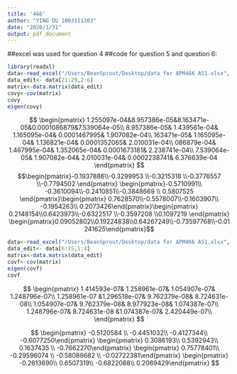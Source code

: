 ```yaml
---
title: '466'
author: "YING DU 1003111303"
date: "2020/1/31"
output: pdf_document
---
```

##excel was used for question 4
##code for question 5 and question 6:

```r
library(readxl)
data<-read_excel("/Users/BeanSprout/Desktop/data for APM466 AS1.xlsx", sheet="Sheet3")
data_edit<- data[21:29,2:6]
matrix<-data.matrix(data_edit)
covy<-cov(matrix)
covy
eigen(covy)
```

$$
\begin{pmatrix}
1.255097e-04&8.957386e-05&8.163471e-05&0.0001086879&7.539064e-05\\
8.957386e-05& 1.439561e-04& 1.165095e-04& 0.0001467995& 1.907082e-04\\
163471e-05& 1.165095e-04& 1.136821e-04& 0.0001352065& 2.010031e-04\\
086879e-04& 1.467995e-04& 1.352065e-04& 0.0001673181& 2.238741e-04\\
7.539064e-05& 1.907082e-04& 2.010031e-04& 0.0002238741& 6.376639e-04
\end{pmatrix}
$$
$$\begin{pmatrix}-0.1937886\\-0.3299953 \\-0.3215318 \\-0.3776557 \\-0.7794502 \end{pmatrix} \begin{pmatrix}-0.5710991\\ -0.3610094\\-0.2410851\\-0.3848669 \\ 0.5807525 \end{pmatrix}\begin{pmatrix}  0.7628570\\-0.5578007\\-0.1603907\\ -0.1954263\\  0.2073426\end{pmatrix}\begin{pmatrix}  0.2148154\\0.6423973\\-0.6322517 \\-0.3597208 \\0.1097219 \end{pmatrix} \begin{pmatrix}0.09052802\\0.19224838\\0.64267249\\-0.73597768\\-0.01241625\end{pmatrix}$$



```r
data<-read_excel("/Users/BeanSprout/Desktop/data for APM466 AS1.xlsx", sheet="Sheet4")
data_edit<- data[6:15,1:4]
matrix<-data.matrix(data_edit)
covf<-cov(matrix)
eigen(covf)
covf

```

$$
\begin{pmatrix}
1.414593e-07& 1.258961e-07& 1.054907e-07& 1.248796e-07\\
1.258961e-07 &1.296518e-07& 9.762379e-08& 8.724631e-08\\
1.054907e-07& 9.762379e-08& 8.977923e-08& 1.074387e-07\\
1.248796e-07& 8.724631e-08 &1.074387e-07& 2.420449e-07\\
\end{pmatrix}
$$

$$
\begin{pmatrix}
-0.5120584 \\
-0.4451032\\
-0.4127344\\
-0.6077250\end{pmatrix}
\begin{pmatrix}
0.3086193\\
0.5392943\\
0.1637435 \\
-0.7662270\end{pmatrix}
\begin{pmatrix}
0.75778401\\
-0.29596074 \\
-0.58088682 \\
-0.02722381\end{pmatrix}
\begin{pmatrix}
-0.2613690\\
0.6507319\\
-0.6822088\\
0.2069429\end{pmatrix}
$$








